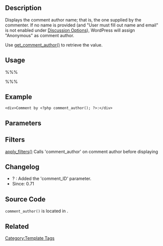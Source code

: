 {{Languages|
{{en|Template Tags/comment_author}}
{{ja|テンプレートタグ/comment_author}}
}}

== Description ==

Displays the comment author name; that is, the one supplied by the commenter. If no name is provided (and "User must fill out name and email" is not enabled under [[Discussion_Options#Before_a_comment_appears:|Discussion Options]]), WordPress will assign "Anonymous" as comment author. <!-- This tag must be within [[The Loop]], or a comment loop. -->

Use [[Function Reference/get_comment_author|get_comment_author()]] to retrieve the value.

== Usage ==

%%% <?php comment_author( $comment_ID ); ?> %%%

== Example ==

<pre><div>Comment by <?php comment_author(); ?>:</div></pre>

== Parameters ==

{{Parameter|comment_ID|integer|The ID of the comment for which to print the author|optional|0 (the current comment)}}

== Filters ==

[[Function Reference/apply_filters|apply_filters()]] Calls 'comment_author' on comment author before displaying

== Changelog ==

* ? : Added the 'comment_ID' parameter.
* Since: 0.71

== Source Code ==

<code>comment_author()</code> is located in {{Trac|wp-includes/comment-template.php}}.

== Related ==

{{Tag Comments Tags}}

{{Tag Footer}}

[[Category:Template Tags]]